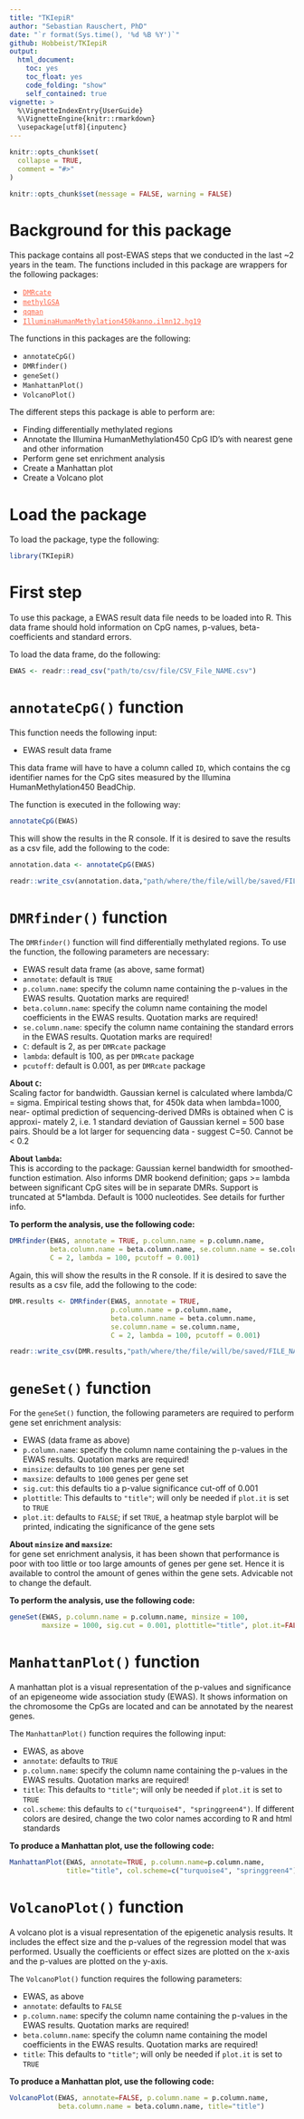 ```yaml
---
title: "TKIepiR"
author: "Sebastian Rauschert, PhD"
date: "`r format(Sys.time(), '%d %B %Y')`"
github: Hobbeist/TKIepiR
output:
  html_document:
    toc: yes
    toc_float: yes
    code_folding: "show"
    self_contained: true
vignette: >
  %\VignetteIndexEntry{UserGuide}
  %\VignetteEngine{knitr::rmarkdown}
  \usepackage[utf8]{inputenc}
---
```


```r
knitr::opts_chunk$set(
  collapse = TRUE,
  comment = "#>"
)
```

```r
knitr::opts_chunk$set(message = FALSE, warning = FALSE)
```

# Background for this package
This package contains all post-EWAS steps that we conducted in the last ~2 years in the team. The functions included in this package are wrappers for the following packages:  

* <a href="https://bioconductor.org/packages/release/bioc/html/DMRcate.html" style="color:tomato;">```DMRcate```</a>  
* <a href="https://bioconductor.org/packages/release/bioc/html/methylGSA.html" style="color:tomato;">```methylGSA```</a>   
* <a href="https://cran.r-project.org/web/packages/qqman/index.html" style="color:tomato;">```qqman```</a>   
* <a href="https://bioconductor.org/packages/release/data/annotation/html/IlluminaHumanMethylation450kanno.ilmn12.hg19.html" style="color:tomato;">```IlluminaHumanMethylation450kanno.ilmn12.hg19```</a>     

The functions in this packages are the following:  

* ```annotateCpG()```   
* ```DMRfinder()```  
* ```geneSet()```  
* ```ManhattanPlot()```  
* ``` VolcanoPlot()```  

The different steps this package is able to perform are:  

* Finding differentially methylated regions  
* Annotate the Illumina HumanMethylation450 CpG ID's with nearest gene and other information  
* Perform gene set enrichment analysis
* Create a Manhattan plot  
* Create a Volcano plot  

# Load the package

To load the package, type the following:  
```r
library(TKIepiR)
```

# First step

To use this package, a EWAS result data file needs to be loaded into R. This data frame should hold information on CpG names, p-values, beta-coefficients and 
standard errors.

To load the data frame, do the following:  

```r
EWAS <- readr::read_csv("path/to/csv/file/CSV_File_NAME.csv")
```


# ```annotateCpG()``` function

This function needs the following input:  

* EWAS result data frame  

This data frame will have to have a column called ```ID```, which contains the cg identifier names for the CpG sites measured by the Illumina 
HumanMethylation450 BeadChip.

The function is executed in the following way:  

```r
annotateCpG(EWAS)
```

This will show the results in the R console. If it is desired to save the results as a csv file, add the following to the code:  

```r
annotation.data <- annotateCpG(EWAS)

readr::write_csv(annotation.data,"path/where/the/file/will/be/saved/FILE_NAME.csv")
```



# ```DMRfinder()``` function  

The ```DMRfinder()``` function will find differentially methylated regions. To use the function, the following parameters are necessary:  

* EWAS result data frame (as above, same format)  
* ```annotate```: default is ```TRUE```   
* ```p.column.name```: specify the column name containing the p-values in the EWAS results. Quotation marks are required! 
* ```beta.column.name```: specify the column name containing the model coefficients in the EWAS results. Quotation marks are required!    
* ```se.column.name```: specify the column name containing the standard errors in the EWAS results. Quotation marks are required! 
* ```C```: default is 2, as per ```DMRcate``` package  
* ```lambda```: default is 100, as per ```DMRcate``` package
* ```pcutoff```: default is 0.001, as per ```DMRcate``` package

__About ```C```:__  
Scaling factor for bandwidth. Gaussian kernel is calculated where lambda/C = sigma.
Empirical testing shows that, for 450k data when lambda=1000, near- optimal prediction of sequencing-derived DMRs is obtained when C is approxi- mately 2, i.e.
1 standard deviation of Gaussian kernel = 500 base pairs. Should be a lot larger for sequencing data - suggest C=50. Cannot be < 0.2  

__About ```lambda```:__  
This is according to the \code{DMRcate} package: Gaussian kernel bandwidth for smoothed-function estimation. Also informs DMR bookend definition;
gaps >= lambda between significant CpG sites will be in separate DMRs. Support is truncated at 5*lambda. Default is 1000 nucleotides. See details for further info.


__To perform the analysis, use the following code:__  

```r
DMRfinder(EWAS, annotate = TRUE, p.column.name = p.column.name, 
          beta.column.name = beta.column.name, se.column.name = se.column.name, 
          C = 2, lambda = 100, pcutoff = 0.001)
```

Again, this will show the results in the R console. If it is desired to save the results as a csv file, add the following to the code:  

```r
DMR.results <- DMRfinder(EWAS, annotate = TRUE, 
                         p.column.name = p.column.name, 
                         beta.column.name = beta.column.name, 
                         se.column.name = se.column.name, 
                         C = 2, lambda = 100, pcutoff = 0.001)

readr::write_csv(DMR.results,"path/where/the/file/will/be/saved/FILE_NAME.csv")
```


# ```geneSet()``` function  

For the ```geneSet()``` function, the following parameters are required to perform gene set enrichment analysis:  

* EWAS (data frame as above)  
* ```p.column.name```: specify the column name containing the p-values in the EWAS results. Quotation marks are required!  
* ```minsize```: defaults to ```100``` genes per gene set  
* ```maxsize```: defaults to ```1000``` genes per gene set 
* ```sig.cut```: this defaults tio a p-value significance cut-off of 0.001  
* ```plottitle```: This defaults to ```"title"```; will only be needed if ```plot.it``` is set to ```TRUE```
* ```plot.it```: defaults to ```FALSE```; if set ```TRUE```, a heatmap style barplot will be printed, indicating the significance of the gene sets  

__About ```minsize``` and ```maxsize```:__  
for gene set enrichment analysis, it has been shown that performance is poor with too little or too large amounts of genes per gene set. Hence it is available to control the amount of genes within the gene sets. Advicable not to change the default.  

__To perform the analysis, use the following code:__

```r
geneSet(EWAS, p.column.name = p.column.name, minsize = 100, 
        maxsize = 1000, sig.cut = 0.001, plottitle="title", plot.it=FALSE)
```


# ```ManhattanPlot()``` function

A manhattan plot is a visual representation of the p-values and significance of an epigeneome wide association study (EWAS). It
shows information on the chromosome the CpGs are located and can be annotated by the nearest genes.

The ```ManhattanPlot()``` function requires the following input:  

* EWAS, as above  
* ```annotate```: defaults to ```TRUE```  
* ```p.column.name```: specify the column name containing the p-values in the EWAS results. Quotation marks are required!     
* ```title```:  This defaults to ```"title"```; will only be needed if ```plot.it``` is set to ```TRUE``` 
* ```col.scheme```: this defaults to ```c("turquoise4", "springgreen4")```. If different colors are desired, change the two color names according to R and html standards  

__To produce a Manhattan plot, use the following code:__

```r
ManhattanPlot(EWAS, annotate=TRUE, p.column.name=p.column.name, 
              title="title", col.scheme=c("turquoise4", "springgreen4"))
```


# ```VolcanoPlot()``` function

A volcano plot is a visual representation of the epigenetic analysis results. It includes the effect size and the p-values of the regression model that was performed. Usually the coefficients or effect sizes are plotted on the x-axis and the p-values are plotted on the y-axis. 

The ```VolcanoPlot()``` function requires the following parameters:  

* EWAS, as above  
* ```annotate```: defaults to ```FALSE```  
* ```p.column.name```: specify the column name containing the p-values in the EWAS results. Quotation marks are required!  
* ```beta.column.name```: specify the column name containing the model coefficients in the EWAS results. Quotation marks are required!    
* ```title```:  This defaults to ```"title"```; will only be needed if ```plot.it``` is set to ```TRUE``` 

__To produce a Manhattan plot, use the following code:__

```r
VolcanoPlot(EWAS, annotate=FALSE, p.column.name = p.column.name, 
            beta.column.name = beta.column.name, title="title")

```

